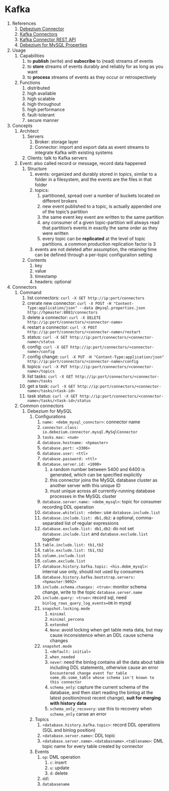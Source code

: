# Kafka

1. References
    1. [Debezium Connector](https://debezium.io/releases/1.5/)
    2. [Kafka Connectors](https://www.confluent.io/product/connectors/)
    3. [Kafka Connector REST API](https://docs.confluent.io/3.0.0/connect/userguide.html)
    4. [Debezium for MySQL Properties](https://debezium.io/documentation/reference/connectors/mysql.html#mysql-connector-properties)
2. Usage
    1. Capabilities
        1. to **publish** (write) and **subscribe** to (read) streams of events
        2. to **store** streams of events durably and reliably for as long as you want
        3. to **process** streams of events as they occur or retrospectively
    2. Functions
        1. distributed
        2. high available
        3. high scalable
        4. high throughout
        5. high performance
        6. fault-tolerant
        7. secure manner
3. Concepts
    1. Architect
        1. Servers
            1. Broker: storage layer
            2. Connector: import and export data as event streams to integrate Kafka with existing systems
        2. Clients: talk to Kafka servers
    2. Event: also called record or message, record data happened
        1. Structure
            1. events: organized and durably stored in *topics*, similar to a folder in a filesystem, and the events are the files in that folder
            2. topics:
                1. partitioned, spread over a number of buckets located on different brokers
                2. new event published to a topic, is actually appended one of the topic's partition
                3. the same event key event are written to the same partition
                4. any consumer of a given topic-partition will always read that partition's events in exactly the same order as they were written
                5. every topic can be **replicated** at the level of topic partitions. a common production replication factor is 3
            3. events are not deleted after assumption, the retaining time can be defined through a per-topic configuraiton setting
        2. Contents
            1. key
            2. value
            3. timestamp
            4. headers: optional
4. Connectors
    1. Command
        1. list connectors: `curl -X GET http://ip:port/connectors`
        2. crerate new connector: `curl -X POST -H "Content-Type:application/json" --data @mysql.properties.json http://hpmaster:8083/connectors`
        3. delete a connector: `curl -X DELETE http://ip:port/connectors/<connector-name>`
        4. restart a connector: `curl -X POST http://ip:port/connectors/<connector-name>/restart`
        5. status: `curl -X GET http://ip:port/connectors/<connector-name>/status`
        6. config: `curl -X GET http://ip:port/connectors/<connector-name>/config`
        7. config change: `curl -X PUT -H "Content-Type:application/json" http://ip:port/connectors/<connector-name>/config`
        8. topics: `curl -X PUT http://ip:port/connectors/<connector-name>/topics`
        9. list tasks: `curl -X GET http://ip:port/connectors/<connector-name>/tasks`
        10. get a task: `curl -X GET http://ip:port/connectors/<connector-name>/tasks/<task-id>`
        11. task status: `curl -X GET http://ip:port/connectors/<connector-name>/tasks/<task-id>/status`
    2. Common connectors
        1. Debezium for MySQL
            1. Configurations
                1. `name: <debm_mysql_connctor>`: connector name
                2. `connector.class: io.debezium.connector.mysql.MySqlConnector`
                3. `tasks.max: <num>`
                4. `database.hostname: <hpmaster>`
                5. `database.port: <3306>`
                6. `database.user: <ttl>`
                7. `database.password: <ttl>`
                8. `database.server.id: <1000>`
                    1. a random number between 5400 and 6400 is generated, which can be specified explicitly
                    2. this connector joins the MySQL database cluster as another server with this unique ID
                    3. must unique across all currently-running database processes in the MySQL cluster
                9. `database.server.name: <debm_mysql>`:  topic for consumer recording DDL operation
                10. `database.whitelist: <debm>`: use `database.include.list`
                11. `database.include.list: db1,db2`: a optional, comma-separated list of regular expressions
                12. `database.exclude.list: db1,db2`: do not set `database.include.list` and `database.exclude.list` together
                13. `table.include.list: tb1,tb2`
                14. `table.exclude.list: tb1,tb2`
                15. `column.include.list`
                16. `column.exclude.list`
                17. `database.history.kafka.topic: <his.debm_mysql>`: internal use only, should not used by consumers
                18. `database.history.kafka.bootstrap.servers: <hpmaster:9092>`
                19. `include.schema.changes: <true>`: monitor schema change, write to the topic `database.server.name`
                20. `include.query: <true>`: record sql, need `binlog_rows_query_log_events=ON` in mysql
                21. `snapshot.locking.mode`
                    1. `minimal`
                    2. `minimal_percona`
                    3. `extended`
                    4. `None`: avoid locking when get table meta data, but may cause inconsistence when an DDL cause schema changes
                22. `snapshot.mode`
                    1. `<default: initial>`
                    2. `when_needed`
                    3. `never`: need the binlog contains all the data about table including DDL statements, otherwise cause an error `Encountered change event for table some_db.some_table whose schema isn't known to this connector`
                    4. `schema_only`: capture the current schema of the database, and then start reading the binlog at the latest position(most recent change), **suit for merging with history data**
                    5. `schema_only_recovery`: use this to recovery when `schema_only` canse an error
            2. Topics
                1. `<database.history.kafka.topic>`: record DDL operations (SQL and binlog position)
                2. `<database.server.name>`: DDL topic
                3. `<database.server.name>.<databasname>.<tablename>`: DML topic name for every table created by connector
            3. Events
                1. `op`: DML operation
                    1. `c`: insert
                    2. `u`: update
                    3. `d`: delete
                2. `ddl`
                3. `databasename`

